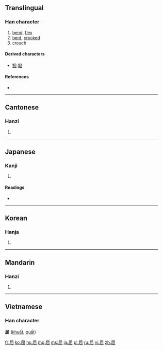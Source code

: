==Translingual==

===Han character===
{{Han char|rn=44|rad=尸|as=05|sn=8|four=7727<sub>2</sub>|canj=尸山山 (SUU)}}

# [[bend]], [[flex]]
# [[bent]], [[crooked]]
# [[crouch]]

====Derived characters====
* [[掘]] [[堀]]

====References====
* {{Han ref|kx=0301.070|dkj=07669|dj=0597.140|hdz=20970.110|uh=5C48|ud=23624|bh=A97D|bd=43389}}

----

==Cantonese==

===Hanzi===
{{yue-hanzi|jyut=|y=wat1}}

# {{defn|Cantonese|sort=尸05}}

----

==Japanese==

===Kanji===
{{ja-kanji|grade=c|rs=尸05}}

# {{defn|Japanese|sort=尸05}}

====Readings====
* {{ja-readings|on=[[くつ]] (kutsu)|kun=[[かがむ]] (kagamu), [[かがめる]] (kagameru)}}

----

==Korean==

===Hanja===
{{ko-hanja|hangeul=굴|rv=gul|mr=kul}}

# {{defn|Korean|sort=尸05}}

----

==Mandarin==

===Hanzi===
{{cmn-hanzi|pin=[[qū]] ([[qu1]])|wg=ch'ü<sup>1</sup>}}
#{{defn|Mandarin|sort=尸05}}

----

==Vietnamese==
===Han character===
'''屈''' ([[khuất]], [[quất]])

[[fr:屈]]
[[ko:屈]]
[[hu:屈]]
[[mg:屈]]
[[ms:屈]]
[[ja:屈]]
[[pl:屈]]
[[ru:屈]]
[[vi:屈]]
[[zh:屈]]